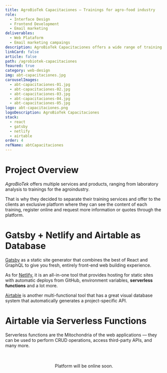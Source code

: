 ```yaml
---
title: AgroBioTek Capacitaciones — Trainings for agro-food industry
role:
  - Interface Design
  - Frontend Development
  - Email marketing
deliverables:
  - Web Plataform
  - Email marketing campaings
description: AgroBioTek Capacitaciones offers a wide range of training on topical issues for the agrifood industry, trainings can be at the food processing plant facilities or open to the public in hotels or convention centers.
linkCard: false
article: false
path: /agrobiotek-capacitaciones
feaured: true
category: web-design
img: abt-capacitaciones.jpg
carouselImages:
  - abt-capacitaciones-01.jpg
  - abt-capacitaciones-02.jpg
  - abt-capacitaciones-03.jpg
  - abt-capacitaciones-04.jpg
  - abt-capacitaciones-05.jpg
logo: abt-capacitaciones.png
logoDescription: AgroBioTek Capacitaciones
stack:
  - react
  - gatsby
  - netlify
  - airtable
order: 4
refName: abtCapacitaciones
---
```


# Project Overview

_AgroBioTek_ offers multiple services and products, ranging from laboratory analysis to trainings for the agroindustry.

That is why they decided to separate their training services and offer to the clients an exclusive platform where they can see the content of each training, register online and request more information or quotes through the platform.

# Gatsby + Netlify and Airtable as Database

[Gatsby](https://www.gatsbyjs.org/) as a static site generator that combines the best of React and GraphQL to give you fresh, entirely front-end web building experience.

As for [Netlify](https://www.netlify.com/), it is an all-in-one tool that provides hosting for static sites with automatic deploys from GitHub, environment variables, **serverless functions** and a lot more.

[Airtable](https://airtable.com/) is another multi-functional tool that has a great visual database system that automatically generates a project-specific API.

# Airtable via Serverless Functions

Serverless functions are the Mitochondria of the web applications — they can be used to perform CRUD operations, access third-party APIs, and many more.

<br />
<br />
<center>Platform will be online soon.</center>

